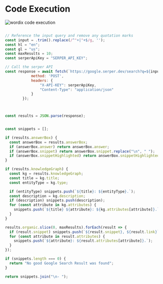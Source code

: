 
# Code Execution

<Bleed>![wordix code execution](/code-execution.png)</Bleed>

```js

// Reference the input query and remove any quotation marks
const input = .trim().replace(/^"+|"+$/g, '');
const hl = "en";
const gl = "us";
const maxResults = 10;
const serperApiKey = "SERPER_API_KEY"; 

// Call the serper API
const response = await fetch(`https://google.serper.dev/search?q=${input}&gl=${gl}&hl=${hl}`, {
            method: 'POST',
            headers: {
                "X-API-KEY": serperApiKey,
                "Content-Type": "application/json"
            }
        });



const results = JSON.parse(response);


const snippets = [];

if (results.answerBox) {
  const answerBox = results.answerBox;
  if (answerBox.answer) return answerBox.answer;
  if (answerBox.snippet) return answerBox.snippet.replace("\n", " ");
  if (answerBox.snippetHighlighted) return answerBox.snippetHighlighted.join(", ");
}

if (results.knowledgeGraph) {
  const kg = results.knowledgeGraph;
  const title = kg.title;
  const entityType = kg.type;

  if (entityType) snippets.push(`${title}: ${entityType}.`);
  const description = kg.description;
  if (description) snippets.push(description);
  for (const attribute in kg.attributes) {
    snippets.push(`${title} ${attribute}: ${kg.attributes[attribute]}.`);
  }
}

results.organic.slice(0, maxResults).forEach(result => {
  if (result.snippet) snippets.push(`${result.snippet}, ${result.link}`);
  for (const attribute in result.attributes) {
    snippets.push(`${attribute}: ${result.attributes[attribute]}.`);
  }
});

if (snippets.length === 0) {
  return "No good Google Search Result was found";
}

return snippets.join("\n- ");

```

